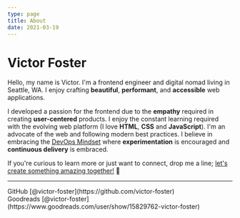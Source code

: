 ```yaml
---
type: page
title: About
date: 2021-03-19
---
```


# Victor Foster

Hello, my name is Victor. I'm a frontend engineer and digital nomad living in Seattle, WA. I enjoy crafting **beautiful**, **performant**, and **accessible** web applications.

I developed a passion for the frontend due to the **empathy** required in creating **user-centered** products. I enjoy the constant learning required with the evolving web platform (I love **HTML**, **CSS** and **JavaScript**). I'm an advocate of the web and following modern best practices. I believe in embracing the [DevOps Mindset](https://stackoverflow.blog/2020/06/10/the-rise-of-the-devops-mindset/) where **experimentation** is encouraged and **continuous delivery** is embraced.

If you're curious to learn more or just want to connect, drop me a line; <a href="mailto:victor.foster@gmail.com" target="_blank">let's create something amazing together!</a> 👋

---

<div>
	GitHub [@victor-foster](https://github.com/victor-foster) <br />
	Goodreads [@victor-foster](https://www.goodreads.com/user/show/15829762-victor-foster) <br />
</div>

